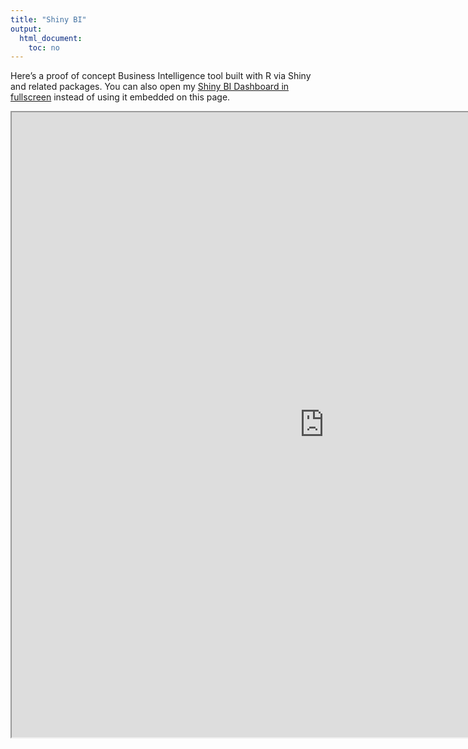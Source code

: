 ```yaml
---
title: "Shiny BI"
output: 
  html_document:
    toc: no
---
```


Here's a proof of concept Business Intelligence tool built with R via Shiny and related packages. You can also open my [Shiny BI Dashboard in fullscreen](https://ncpolloc.shinyapps.io/shiny_bi/) instead of using it embedded on this page.

<iframe src ="https://ncpolloc.shinyapps.io/shiny_bi/" height=1000px width=1000px />

```r
# Look at first shiny app for selecting colums from datatables:
# https://ncpolloc.shinyapps.io/first_shiny_app/
```